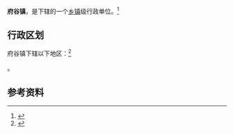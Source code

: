 {{中国乡级行政区|61/08/22/100/000}}

'''府谷镇'''，是{{PRC admin/fullname|61/08/22/100/000|3}}下辖的一个[[乡镇|乡镇]]级行政单位。<ref>{{PRC admin/ref sgc|{{PRC admin/parent|61/08/22/100/000}}}}</ref>

== 行政区划 ==

府谷镇下辖以下地区：<ref>{{PRC admin/ref sgc|61/08/22/100/000}}</ref>

{{PRC admin/children|61/08/22/100/000}}。

== 参考资料 ==

{{reflist}}

{{行政区划小作品}}
{{PRC admin/navcat|61/08/22/100/000}}